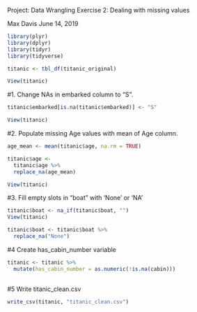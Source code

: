Project: Data Wrangling Exercise 2: Dealing with missing values

Max Davis
June 14, 2019

```r

library(plyr)
library(dplyr)
library(tidyr)
library(tidyverse)

titanic <- tbl_df(titanic_original)

View(titanic)
```


#1. Change NAs in embarked column to "S".

```r

titanic$embarked[is.na(titanic$embarked)] <- "S"

View(titanic)

```

#2. Populate missing Age values with mean of Age column.

```r

age_mean <- mean(titanic$age, na.rm = TRUE)  

titanic$age <-
  titanic$age %>%
  replace_na(age_mean)

View(titanic)
```

#3. Fill empty slots in "boat" with 'None' or 'NA'

```r

titanic$boat <- na_if(titanic$boat, "")
View(titanic)
```

```r

titanic$boat <- titanic$boat %>%
  replace_na("None")

```  

#4 Create has_cabin_number variable
```r

titanic <- titanic %>%
  mutate(has_cabin_number = as.numeric(!is.na(cabin)))
 
```  

#5 Write titanic_clean.csv

```r
write_csv(titanic, "titanic_clean.csv")
```

